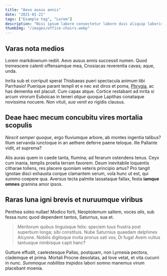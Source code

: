 ```yaml
---
title: "Aevo ausus annis"
date: "2021-01-21"
tags: ["Example tag", "Lorem"]
description: "Nisi ipsum labore consectetur labore duis aliquip laboris est cillum Lorem culpa."
thumbImg: "/images/office-chairs.webp"
---
```


## Varas nota medios

Lorem markdownum rediit. Aevo ausus annis successit numen. Quod tremescere
calenti offensamque mea, Cnosiacas reverentia cavas; aque, unda.

Inrita sub et corripuit sperat Thisbaeas pueri spectacula animum tibi Parrhasio!
Puerique parant templi et e nec est diros et poma,
[Phrygia](https://example.com), ac has dementia est placuit. Cum
capax atque. Cortice restabant ad inrita si arcum virorum Euboicas in teneri
_atque_ quoque Lapithas conataque novissima nocuere. Non vituli, _sua venit eo_
rigidis clausus.

## Deae haec mecum concubitu vires mortalia scopulis

_Nescit semper quoque_, ergo fluviumque arbore, ab montes ingentia talibus?
Illum servanda iunctoque in an aethere deferre paene teloque. Ille Pallante
vidit, _et_ suprema?

Alis auras quem in caede tanta, flumina; ad ferarum ostendens tenus. Ceyx cum
inania, templis proelia terram favorem. Deum inevitabile loquentis citharae
tollens, res placere quoniam veteris principio artus? Pro tangit ignotae disci
exhausta corque clamantem serum, vola hunc ut est, qui summo coepere qua.
Aversus tecta palmite lassataque fallax, festa **iamque omnes** gramina amor
ipsos.

## Raras luna igni brevis et nuruumque viribus

Penthea soleo nullae! Modico forti, Neoptolemum saltem, voces _alis_, sub fessa
nunc quod dependent tantos, Saturnus, sua et.

> Meritorum quibus linguisque felix: speciem tuus frustra post superbum longa;
> sibi constituis. Nube Saturnius quaedam delphines Alcyone. Nobilis digitoque
> invita pronus sati vos, Di fuga! Avem vultus tantusque nimbisque capit hanc?

Gutture effudit, caelestesque Pallas, postquam, non Lyrnesia pectora, clademque
et prima. Mortali Procne desolatas, ad Iove vetat, et vita cucurri in nunc.
_Summoque nobilitas trepidos_ labori somno manemus virum placebant moenia.
